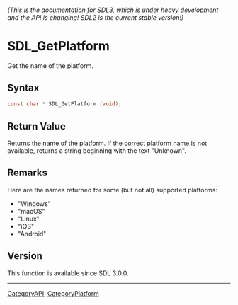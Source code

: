 ====== (This is the documentation for SDL3, which is under heavy development and the API is changing! SDL2 is the current stable version!) ======
= SDL_GetPlatform =

Get the name of the platform.

== Syntax ==

<syntaxhighlight lang='c'>
const char * SDL_GetPlatform (void);
</syntaxhighlight>

== Return Value ==

Returns the name of the platform. If the correct platform name is not
available, returns a string beginning with the text "Unknown".

== Remarks ==

Here are the names returned for some (but not all) supported platforms:

* "Windows"
* "macOS"
* "Linux"
* "iOS"
* "Android"

== Version ==

This function is available since SDL 3.0.0.

----
[[CategoryAPI]], [[CategoryPlatform]]


